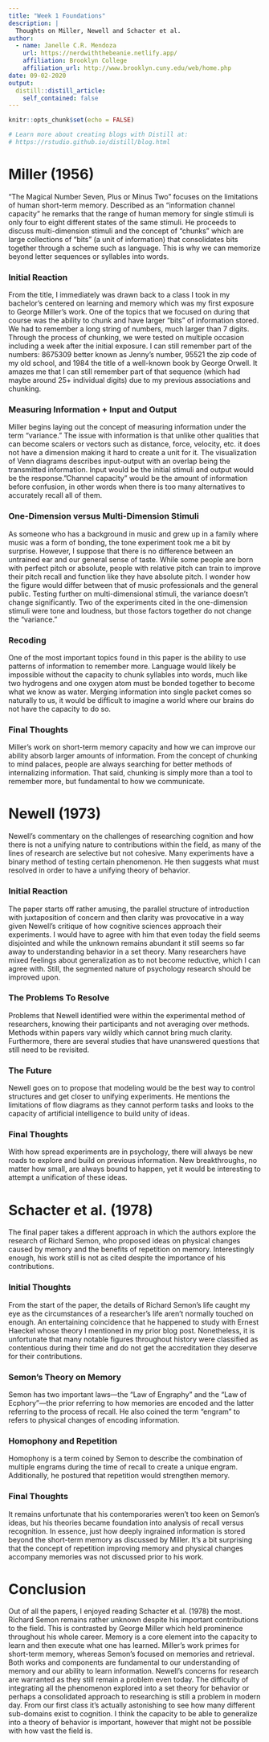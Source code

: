 ```yaml
---
title: "Week 1 Foundations"
description: |
  Thoughts on Miller, Newell and Schacter et al.
author:
  - name: Janelle C.R. Mendoza 
    url: https://nerdwiththebeanie.netlify.app/
    affiliation: Brooklyn College
    affiliation_url: http://www.brooklyn.cuny.edu/web/home.php
date: 09-02-2020
output:
  distill::distill_article:
    self_contained: false
---
```


```r
knitr::opts_chunk$set(echo = FALSE)

# Learn more about creating blogs with Distill at:
# https://rstudio.github.io/distill/blog.html

```

# Miller (1956)
"The Magical Number Seven, Plus or Minus Two" focuses on the limitations of human short-term memory. Described as an "information channel capacity" he remarks that the range of human memory for single stimuli is only four to eight different states of the same stimuli. He proceeds to discuss multi-dimension stimuli and the concept of "chunks" which are large collections of "bits" (a unit of information) that consolidates bits together through a scheme such as language. This is why we can memorize beyond letter sequences or syllables into words.

### Initial Reaction
From the title, I immediately was drawn back to a class I took in my bachelor's centered on learning and memory which was my first exposure to George Miller's work. One of the topics that we focused on during that course was the ability to chunk and have larger "bits" of information stored. We had to remember a long string of numbers, much larger than 7 digits. Through the process of chunking, we were tested on multiple occasion including a week after the initial exposure. I can still remember part of the numbers: 8675309 better known as Jenny's number, 95521 the zip code of my old school, and 1984 the title of a well-known book by George Orwell. It amazes me that I can still remember part of that sequence (which had maybe around 25+ individual digits) due to my previous associations and chunking.

### Measuring Information + Input and Output
Miller begins laying out the concept of measuring information under the term "variance." The issue with information is that unlike other qualities that can become scalers or vectors such as distance, force, velocity, etc. it does not have a dimension making it hard to create a unit for it. The visualization of Venn diagrams  describes input-output with an overlap being the transmitted information. Input would be the initial stimuli and output would be the response."Channel capacity" would be the amount of information before confusion, in other words when there is too many alternatives to accurately recall all of them.

### One-Dimension versus Multi-Dimension Stimuli
As someone who has a background in music and grew up in a family where music was a form of bonding, the tone experiment took me a bit by surprise. However, I suppose that there is no difference between an untrained ear and our general sense of taste. While some people are born with perfect pitch or absolute, people with relative pitch can train to improve their pitch recall and function like they have absolute pitch. I wonder how the figure would differ between that of music professionals and the general public. Testing further on multi-dimensional stimuli, the variance doesn't change significantly. Two of the experiments cited in the one-dimension stimuli were tone and loudness, but those factors together do not change the "variance."

### Recoding
One of the most important topics found in this paper is the ability to use patterns of information to remember more. Language would likely be impossible without the capacity to chunk syllables into words, much like two hydrogens and one oxygen atom must be bonded together to become what we know as water. Merging information into single packet comes so naturally to us, it would be difficult to imagine a world where our brains do not have the capacity to do so.

### Final Thoughts
Miller's work on short-term memory capacity and how we can improve our ability absorb larger amounts of information. From the concept of chunking to mind palaces, people are always searching for better methods of internalizing information. That said, chunking is simply more than a tool to remember more, but fundamental to how we communicate. 

# Newell (1973)
Newell's commentary on the challenges of researching cognition and how there is not a unifying nature to contributions within the field, as many of the lines of research are selective but not cohesive. Many experiments have a binary method of testing certain phenomenon. He then suggests what must resolved in order to have a unifying theory of behavior.

### Initial Reaction
The paper starts off rather amusing, the parallel structure of introduction with juxtaposition of concern and then clarity was provocative in a way given Newell's critique of how cognitive sciences approach their experiments. I would have to agree with him that even today the field seems disjointed and while the unknown remains abundant it still seems so far away to understanding behavior in a set theory. Many researchers have mixed feelings about generalization as to not become reductive, which I can agree with. Still, the segmented nature of psychology research should be improved upon.

### The Problems To Resolve
Problems that Newell identified were within the experimental method of researchers, knowing their participants and not averaging over methods. Methods within papers vary wildly which cannot bring much clarity. Furthermore, there are several studies that have unanswered questions that still need to be revisited.

### The Future
Newell goes on to propose that modeling would be the best way to control structures and get closer to unifying experiments. He mentions the limitations of flow diagrams as they cannot perform tasks and looks to the capacity of artificial intelligence to build unity of ideas.

### Final Thoughts
With how spread experiments are in psychology, there will always be new roads to explore and build on previous information. New breakthroughs, no matter how small, are always bound to happen, yet it would be interesting to attempt a unification of these ideas.

# Schacter et al. (1978)
The final paper takes a different approach in which the authors explore the research of Richard Semon, who proposed ideas on physical changes caused by memory and the benefits of repetition on memory. Interestingly enough, his work still is not as cited despite the importance of his contributions.

### Initial Thoughts
From the start of the paper, the details of Richard Semon's life caught my eye as the circumstances of a researcher's life aren't normally touched on enough. An entertaining coincidence that he happened to study with Ernest Haeckel whose theory I mentioned in my prior blog post. Nonetheless, it is unfortunate that many notable figures throughout history were classified as contentious during their time and do not get the accreditation they deserve for their contributions.

### Semon's Theory on Memory
Semon has two important laws---the "Law of Engraphy" and the "Law of Ecphory"---the prior referring to how memories are encoded and the latter referring to the process of recall. He also coined the term "engram" to refers to physical changes of encoding information. 

### Homophony and Repetition 
Homophony is a term coined by Semon to describe the combination of multiple engrams during the time of recall to create a unique engram. Additionally, he postured that repetition would strengthen memory. 


### Final Thoughts
It remains unfortunate that his contemporaries weren't too keen on Semon's ideas, but his theories became foundation into analysis of recall versus recognition. In essence, just how deeply ingrained information is stored beyond the short-term memory as discussed by Miller. It's a bit surprising that the concept of repetition improving memory and physical changes accompany memories was not discussed prior to his work. 

# Conclusion
Out of all the papers, I enjoyed reading Schacter et al. (1978) the most. Richard Semon remains rather unknown despite his important contributions to the field. This is contrasted by George Miller which held prominence throughout his whole career. Memory is a core element into the capacity to learn and then execute what one has learned. Miller's work primes for short-term memory, whereas Semon's focused on memories and retrieval. Both works and components are fundamental to our understanding of memory and our ability to learn information. Newell's concerns for research are warranted as they still remain a problem even today. The difficulty of integrating all the phenomenon explored into a set theory for behavior or perhaps a consolidated approach to researching is still a problem in modern day. From our first class it's actually astonishing to see how many different sub-domains exist to cognition. I think the capacity to be able to generalize into a theory of behavior is important, however that might not be possible with how vast the field is.